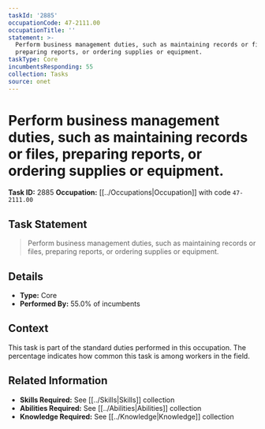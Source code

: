 ```yaml
---
taskId: '2885'
occupationCode: 47-2111.00
occupationTitle: ''
statement: >-
  Perform business management duties, such as maintaining records or files,
  preparing reports, or ordering supplies or equipment.
taskType: Core
incumbentsResponding: 55
collection: Tasks
source: onet
---
```

# Perform business management duties, such as maintaining records or files, preparing reports, or ordering supplies or equipment.

**Task ID:** 2885
**Occupation:** [[../Occupations|Occupation]] with code `47-2111.00`

## Task Statement

> Perform business management duties, such as maintaining records or files, preparing reports, or ordering supplies or equipment.

## Details

- **Type:** Core
- **Performed By:** 55.0% of incumbents

## Context

This task is part of the standard duties performed in this occupation. The percentage indicates how common this task is among workers in the field.

## Related Information

- **Skills Required:** See [[../Skills|Skills]] collection
- **Abilities Required:** See [[../Abilities|Abilities]] collection
- **Knowledge Required:** See [[../Knowledge|Knowledge]] collection
